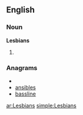 {{also|lesbians}}
==English==

===Noun===
'''Lesbians'''

# {{plural of|[[Lesbian]]}}

===Anagrams===
* {{alphagram|abeilnss}}
* [[ansibles#English|ansibles]]
* [[bassline#English|bassline]]

[[ar:Lesbians]]
[[simple:Lesbians]]